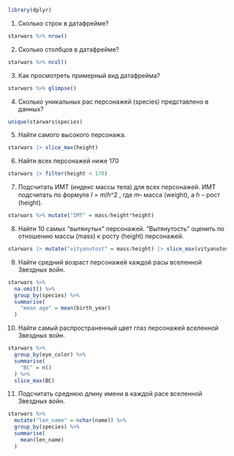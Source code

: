 ```r
library(dplyr)
```

1. Сколько строк в датафрейме?

```r
starwars %>% nrow()
```
2. Сколько столбцов в датафрейме?

```r
starwars %>% ncol()
```
3. Как просмотреть примерный вид датафрейма?

```r
starwars %>% glimpse()
```

4. Сколько уникальных рас персонажей (species) представлено в данных?

```r
unique(starwars$species)
```
5. Найти самого высокого персонажа.

```r
starwars |> slice_max(height)
```
6. Найти всех персонажей ниже 170

```r
starwars |> filter(height < 170)
```
7. Подсчитать ИМТ (индекс массы тела) для всех персонажей. ИМТ подсчитать по формуле 𝐼 = 𝑚/ℎ^2 , где 𝑚– масса (weight), а ℎ – рост (height).

```r
starwars %>% mutate("IMT" = mass/height*height)
```

8. Найти 10 самых “вытянутых” персонажей. “Вытянутость” оценить по отношению массы (mass) к росту
(height) персонажей.

```r
starwars |> mutate("vityanutost" = mass/height) |> slice_max(vityanutost,n=10)
```
9. Найти средний возраст персонажей каждой расы вселенной Звездных войн.

```r
starwars %>%
  na.omit() %>%
  group_by(species) %>%
  summarise(
    "mean age" = mean(birth_year)
  )
```
10. Найти самый распространенный цвет глаз персонажей вселенной Звездных войн.

```r
starwars %>%
  group_by(eye_color) %>%
  summarise(
    "BC" = n() 
  ) %>%
  slice_max(BC)
```
11. Подсчитать среднюю длину имени в каждой расе вселенной Звездных войн.

```r
starwars %>%
  mutate("len_name" = nchar(name)) %>%
  group_by(species) %>%
  summarise(
    mean(len_name)
  )
  
```
